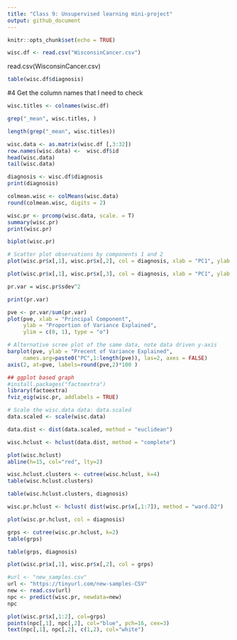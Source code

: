 ```yaml
---
title: "Class 9: Unsupervised learning mini-project"
output: github_document
---
```


```r
knitr::opts_chunk$set(echo = TRUE)
```

```r
wisc.df <- read.csv("WisconsinCancer.csv")


```
read.csv(WisconsinCancer.csv)
```r
table(wisc.df$diagnosis)
```

#4 Get the column names that I need to check
```r
wisc.titles <- colnames(wisc.df)
```

```r
grep("_mean", wisc.titles, )
```

```r
length(grep("_mean", wisc.titles))
```

```r
wisc.data <- as.matrix(wisc.df [,3:32])
row.names(wisc.data) <-  wisc.df$id
head(wisc.data)
tail(wisc.data)

```

```r
diagnosis <- wisc.df$diagnosis
print(diagnosis)
```

```r
colmean.wisc <- colMeans(wisc.data)
round(colmean.wisc, digits = 2)
```

```r
wisc.pr <- prcomp(wisc.data, scale. = T)
summary(wisc.pr)
print(wisc.pr)
```

```r
biplot(wisc.pr)
```

```r
# Scatter plot observations by components 1 and 2
plot(wisc.pr$x[,1], wisc.pr$x[,2], col = diagnosis, xlab = "PC1", ylab = "PC2")
```

```r
plot(wisc.pr$x[,1], wisc.pr$x[,3], col = diagnosis, xlab = "PC1", ylab = "PC3")
```

```r
pr.var = wisc.pr$sdev^2
```

```r
print(pr.var)
```

```r
pve <- pr.var/sum(pr.var)
plot(pve, xlab = "Principal Component", 
     ylab = "Proportion of Variance Explained", 
     ylim = c(0, 1), type = "o")
```

```r
# Alternative scree plot of the same data, note data driven y-axis
barplot(pve, ylab = "Precent of Variance Explained",
     names.arg=paste0("PC",1:length(pve)), las=2, axes = FALSE)
axis(2, at=pve, labels=round(pve,2)*100 )
```

```r
## ggplot based graph
#install.packages("factoextra")
library(factoextra)
fviz_eig(wisc.pr, addlabels = TRUE)
```

```r
# Scale the wisc.data data: data.scaled
data.scaled <- scale(wisc.data)
```

```r
data.dist <- dist(data.scaled, method = "euclidean")
```

```r
wisc.hclust <- hclust(data.dist, method = "complete")
```

```r
plot(wisc.hclust)
abline(h=15, col="red", lty=2)
```

```r
wisc.hclust.clusters <- cutree(wisc.hclust, k=4)
table(wisc.hclust.clusters)
```

```r
table(wisc.hclust.clusters, diagnosis)
```

```r
wisc.pr.hclust <- hclust( dist(wisc.pr$x[,1:7]), method = "ward.D2")
```

```r
plot(wisc.pr.hclust, col = diagnosis)
```

```r
grps <- cutree(wisc.pr.hclust, k=2)
table(grps)
```

```r
table(grps, diagnosis)
```

```r
plot(wisc.pr$x[,1], wisc.pr$x[,2], col = grps)
```

```r
#url <- "new_samples.csv"
url <- "https://tinyurl.com/new-samples-CSV"
new <- read.csv(url)
npc <- predict(wisc.pr, newdata=new)
npc
```

```r
plot(wisc.pr$x[,1:2], col=grps)
points(npc[,1], npc[,2], col="blue", pch=16, cex=3)
text(npc[,1], npc[,2], c(1,2), col="white")
```

